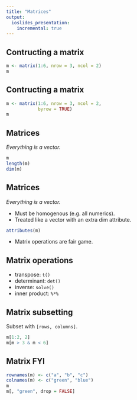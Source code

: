 ```yaml
---
title: "Matrices"
output:
  ioslides_presentation:
    incremental: true
---
```


## Contructing a matrix {.build}

```r
m <- matrix(1:6, nrow = 3, ncol = 2)
m
```


## Contructing a matrix {.build}

```r
m <- matrix(1:6, nrow = 3, ncol = 2,
            byrow = TRUE)
m
```


## Matrices {.build}

*Everything is a vector.*

```r
m
length(m)
dim(m)
```


## Matrices {.build}

*Everything is a vector.*

- Must be homogenous (e.g. all numerics).
- Treated like a vector with an extra dim attribute.

```r
attributes(m)
```

- Matrix operations are fair game.


## Matrix operations {.build}

- transpose: `t()`
- determinant: `det()`
- inverse: `solve()`
- inner product: `%*%`


## Matrix subsetting {.build}

Subset with `[rows, columns]`.

```r
m[1:2, 2]
m[m > 3 & m < 6]
```


## Matrix FYI {.build}

```r
rownames(m) <- c("a", "b", "c")
colnames(m) <- c("green", "blue")
m
m[, "green", drop = FALSE]
```




